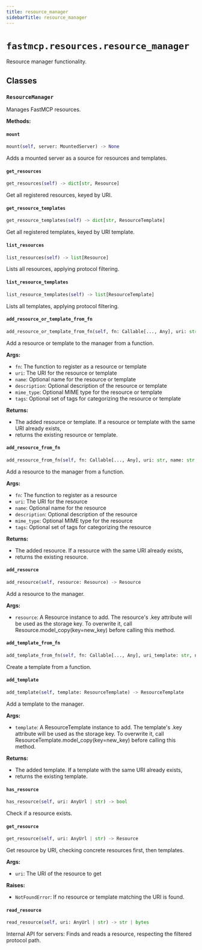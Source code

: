 ```yaml
---
title: resource_manager
sidebarTitle: resource_manager
---
```


# `fastmcp.resources.resource_manager`


Resource manager functionality.

## Classes

### `ResourceManager` <sup><a href="https://github.com/pchaganti/gx-fast-mcp/blob/main/src/fastmcp/resources/resource_manager.py#L28" target="_blank"><Icon icon="github" style="width: 14px; height: 14px;" /></a></sup>


Manages FastMCP resources.


**Methods:**

#### `mount` <sup><a href="https://github.com/pchaganti/gx-fast-mcp/blob/main/src/fastmcp/resources/resource_manager.py#L60" target="_blank"><Icon icon="github" style="width: 14px; height: 14px;" /></a></sup>

```python
mount(self, server: MountedServer) -> None
```

Adds a mounted server as a source for resources and templates.


#### `get_resources` <sup><a href="https://github.com/pchaganti/gx-fast-mcp/blob/main/src/fastmcp/resources/resource_manager.py#L64" target="_blank"><Icon icon="github" style="width: 14px; height: 14px;" /></a></sup>

```python
get_resources(self) -> dict[str, Resource]
```

Get all registered resources, keyed by URI.


#### `get_resource_templates` <sup><a href="https://github.com/pchaganti/gx-fast-mcp/blob/main/src/fastmcp/resources/resource_manager.py#L68" target="_blank"><Icon icon="github" style="width: 14px; height: 14px;" /></a></sup>

```python
get_resource_templates(self) -> dict[str, ResourceTemplate]
```

Get all registered templates, keyed by URI template.


#### `list_resources` <sup><a href="https://github.com/pchaganti/gx-fast-mcp/blob/main/src/fastmcp/resources/resource_manager.py#L178" target="_blank"><Icon icon="github" style="width: 14px; height: 14px;" /></a></sup>

```python
list_resources(self) -> list[Resource]
```

Lists all resources, applying protocol filtering.


#### `list_resource_templates` <sup><a href="https://github.com/pchaganti/gx-fast-mcp/blob/main/src/fastmcp/resources/resource_manager.py#L185" target="_blank"><Icon icon="github" style="width: 14px; height: 14px;" /></a></sup>

```python
list_resource_templates(self) -> list[ResourceTemplate]
```

Lists all templates, applying protocol filtering.


#### `add_resource_or_template_from_fn` <sup><a href="https://github.com/pchaganti/gx-fast-mcp/blob/main/src/fastmcp/resources/resource_manager.py#L192" target="_blank"><Icon icon="github" style="width: 14px; height: 14px;" /></a></sup>

```python
add_resource_or_template_from_fn(self, fn: Callable[..., Any], uri: str, name: str | None = None, description: str | None = None, mime_type: str | None = None, tags: set[str] | None = None) -> Resource | ResourceTemplate
```

Add a resource or template to the manager from a function.

**Args:**
- `fn`: The function to register as a resource or template
- `uri`: The URI for the resource or template
- `name`: Optional name for the resource or template
- `description`: Optional description of the resource or template
- `mime_type`: Optional MIME type for the resource or template
- `tags`: Optional set of tags for categorizing the resource or template

**Returns:**
- The added resource or template. If a resource or template with the same URI already exists,
- returns the existing resource or template.


#### `add_resource_from_fn` <sup><a href="https://github.com/pchaganti/gx-fast-mcp/blob/main/src/fastmcp/resources/resource_manager.py#L240" target="_blank"><Icon icon="github" style="width: 14px; height: 14px;" /></a></sup>

```python
add_resource_from_fn(self, fn: Callable[..., Any], uri: str, name: str | None = None, description: str | None = None, mime_type: str | None = None, tags: set[str] | None = None) -> Resource
```

Add a resource to the manager from a function.

**Args:**
- `fn`: The function to register as a resource
- `uri`: The URI for the resource
- `name`: Optional name for the resource
- `description`: Optional description of the resource
- `mime_type`: Optional MIME type for the resource
- `tags`: Optional set of tags for categorizing the resource

**Returns:**
- The added resource. If a resource with the same URI already exists,
- returns the existing resource.


#### `add_resource` <sup><a href="https://github.com/pchaganti/gx-fast-mcp/blob/main/src/fastmcp/resources/resource_manager.py#L280" target="_blank"><Icon icon="github" style="width: 14px; height: 14px;" /></a></sup>

```python
add_resource(self, resource: Resource) -> Resource
```

Add a resource to the manager.

**Args:**
- `resource`: A Resource instance to add. The resource's .key attribute
will be used as the storage key. To overwrite it, call
Resource.model_copy(key=new_key) before calling this method.


#### `add_template_from_fn` <sup><a href="https://github.com/pchaganti/gx-fast-mcp/blob/main/src/fastmcp/resources/resource_manager.py#L302" target="_blank"><Icon icon="github" style="width: 14px; height: 14px;" /></a></sup>

```python
add_template_from_fn(self, fn: Callable[..., Any], uri_template: str, name: str | None = None, description: str | None = None, mime_type: str | None = None, tags: set[str] | None = None) -> ResourceTemplate
```

Create a template from a function.


#### `add_template` <sup><a href="https://github.com/pchaganti/gx-fast-mcp/blob/main/src/fastmcp/resources/resource_manager.py#L329" target="_blank"><Icon icon="github" style="width: 14px; height: 14px;" /></a></sup>

```python
add_template(self, template: ResourceTemplate) -> ResourceTemplate
```

Add a template to the manager.

**Args:**
- `template`: A ResourceTemplate instance to add. The template's .key attribute
will be used as the storage key. To overwrite it, call
ResourceTemplate.model_copy(key=new_key) before calling this method.

**Returns:**
- The added template. If a template with the same URI already exists,
- returns the existing template.


#### `has_resource` <sup><a href="https://github.com/pchaganti/gx-fast-mcp/blob/main/src/fastmcp/resources/resource_manager.py#L355" target="_blank"><Icon icon="github" style="width: 14px; height: 14px;" /></a></sup>

```python
has_resource(self, uri: AnyUrl | str) -> bool
```

Check if a resource exists.


#### `get_resource` <sup><a href="https://github.com/pchaganti/gx-fast-mcp/blob/main/src/fastmcp/resources/resource_manager.py#L372" target="_blank"><Icon icon="github" style="width: 14px; height: 14px;" /></a></sup>

```python
get_resource(self, uri: AnyUrl | str) -> Resource
```

Get resource by URI, checking concrete resources first, then templates.

**Args:**
- `uri`: The URI of the resource to get

**Raises:**
- `NotFoundError`: If no resource or template matching the URI is found.


#### `read_resource` <sup><a href="https://github.com/pchaganti/gx-fast-mcp/blob/main/src/fastmcp/resources/resource_manager.py#L417" target="_blank"><Icon icon="github" style="width: 14px; height: 14px;" /></a></sup>

```python
read_resource(self, uri: AnyUrl | str) -> str | bytes
```

Internal API for servers: Finds and reads a resource, respecting the
filtered protocol path.

